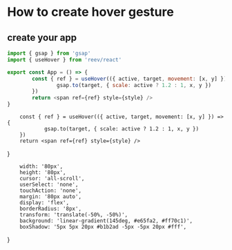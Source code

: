 # How to create hover gesture

## create your app

```js
import { gsap } from 'gsap'
import { useHover } from 'reev/react'

export const App = () => {
        const { ref } = useHover(({ active, target, movement: [x, y] }) => {
                gsap.to(target, { scale: active ? 1.2 : 1, x, y })
        })
        return <span ref={ref} style={style} />
}
```


        const { ref } = useHover(({ active, target, movement: [x, y] }) => {
                gsap.to(target, { scale: active ? 1.2 : 1, x, y })
        })
        return <span ref={ref} style={style} />
}

<App />

        width: '80px',
        height: '80px',
        cursor: 'all-scroll',
        userSelect: 'none',
        touchAction: 'none',
        margin: '80px auto',
        display: 'flex',
        borderRadius: '8px',
        transform: 'translate(-50%, -50%)',
        background: 'linear-gradient(145deg, #e65fa2, #ff70c1)',
        boxShadow: '5px 5px 20px #b1b2ad -5px -5px 20px #fff',
}
